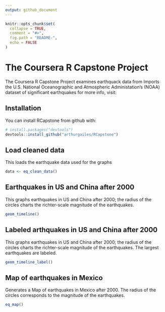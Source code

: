 ```yaml
---
output: github_document
---
```


<!-- README.md is generated from README.Rmd. Please edit that file -->

```r
knitr::opts_chunk$set(
  collapse = TRUE,
  comment = "#>",
  fig.path = "README-",
  echo = FALSE
)
```

# The Coursera R Capstone Project

The Coursera R Capstone Project examines earthquack data from
Imports the U.S. National Oceanographic and Atmospheric Administation's (NOAA) 
dataset of significant earthquakes for more info, visit: 
\hret{https://www.ngdc.noaa.gov/nndc/struts/form?t=101650&s=1&d=1}{click here}

## Installation

You can install RCapstone from github with:

```r
# install.packages("devtools")
devtools::install_github("arthurgailes/RCapstone")
```

## Load cleaned data

This loads the earthquake data used for the graphs

```r
data <- eq_clean_data()
```

## Earthquakes in US and China after 2000

This graphs earthquakes in US and China after 2000; the radius of the circles charts the richter-scale magnitude of the earthquakes.

```r
geom_timeline()
```

## Labeled arthquakes in US and China after 2000

This graphs earthquakes in US and China after 2000; the radius of the circles
charts the richter-scale magnitude of the earthquakes. The largest earthquakes are labeled.

```r
geom_timeline_label()
```

## Map of earthquakes in Mexico

Generates a Map of earthquakes in Mexico after 2000. The radius of the circles corresponds to the magnitude of the earthquakes.

```r
eq_map()
```
